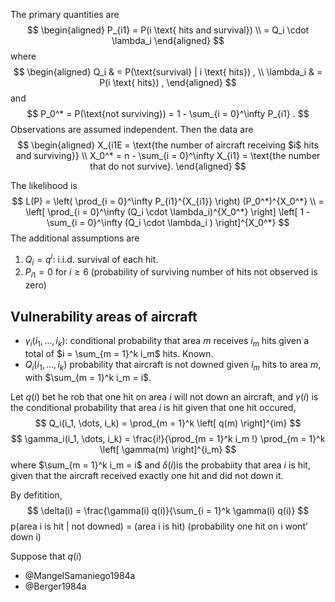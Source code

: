 
The primary quantities are
$$
\begin{aligned}
P_{i1} = P(i \text{ hits and survival}) \\
= Q_i \cdot \lambda_i
\end{aligned}
$$
where
$$
\begin{aligned}
Q_i & = P(\text{survival} | i \text{ hits}) , \\
\lambda_i & = P(i \text{ hits}) ,
\end{aligned}
$$
and 
$$
P_0^* = P(\text{not surviving}) = 1 - \sum_{i = 0}^\infty P_{i1} .
$$
Observations are assumed independent.
Then the data are
$$
\begin{aligned}
X_{i1E = \text{the number of aircraft receiving $i$ hits and surviving}} \\
X_0^* = n - \sum_{i = 0}^\infty X_{i1} = \text{the number that do not survive}.
\end{aligned}
$$

The likelihood is
$$
L(P) = \left( \prod_{i = 0}^\infty P_{i1}^{X_{i1}} \right) (P_0^*)^{X_0^*} \\
 = \left[ \prod_{i = 0}^\infty (Q_i \cdot \lambda_i)^{X_0^*}  \right]
 \left[ 1 -  \sum_{i = 0}^\infty (Q_i \cdot \lambda_i ) \right]^{X_0^*}
$$
The additional assumptions are

1. $Q_i = q^i$: i.i.d. survival of each hit.
2. $P_{i1} = 0$ for $i \geq 6$ (probability of surviving number of hits not observed is zero)


## Vulnerability areas of aircraft

- $\gamma_i(i_1, \dots, i_k)$: conditional probability that area $m$ receives $i_m$ hits given a total of $i = \sum_{m = 1}^k i_m$ hits. Known.
- $Q_i(i_1, \dots, i_k)$ probability that aircraft is not downed given $i_m$ hits to area $m$, with $\sum_{m = 1}^k i_m = i$.

Let $q(i)$ bet he rob that one hit on area $i$ will not down an aircraft, and $\gamma(i)$ is the conditional probability that area $i$ is hit given that one hit occured,
$$
Q_i(i_1, \dots, i_k) = \prod_{m = 1}^k \left[ q(m) \right]^{im}
$$
$$
\gamma_i(i_1, \dots, i_k) = \frac{i!}{\prod_{m = 1}^k i_m !} \prod_{m = 1}^k \left[ \gamma(m) \right]^{i_m}
$$
where $\sum_{m = 1}^k i_m = i$ and $\delta(i)$is the probabiity that area $i$ is hit, given that the aircraft received exactly one hit and did not down it.

By defitition,
$$
\delta(i) = \frac{\gamma(i) q(i)}{\sum_{i = 1}^k \gamma(i) q(i)}
$$
p(area i is hit | not downed) = (area i is hit) (probability one hit on i wont' down i)

Suppose that $q(i)$ 

- @MangelSamaniego1984a
- @Berger1984a

